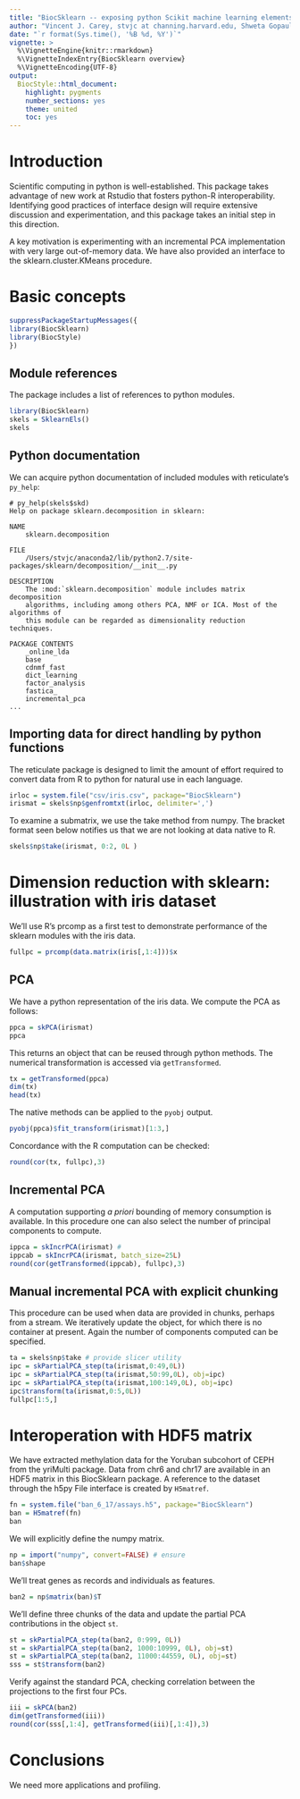 ```yaml
---
title: "BiocSklearn -- exposing python Scikit machine learning elements for Bioconductor"
author: "Vincent J. Carey, stvjc at channing.harvard.edu, Shweta Gopaulakrishnan, reshg at channing.harvard.edu, Samuela Pollack, spollack at jimmy.harvard.edu"
date: "`r format(Sys.time(), '%B %d, %Y')`"
vignette: >
  %\VignetteEngine{knitr::rmarkdown}
  %\VignetteIndexEntry{BiocSklearn overview}
  %\VignetteEncoding{UTF-8}
output:
  BiocStyle::html_document:
    highlight: pygments
    number_sections: yes
    theme: united
    toc: yes
---
```


# Introduction

Scientific computing in python is well-established.  This
package takes advantage of new work at Rstudio that fosters
python-R interoperability.  Identifying
good practices of interface
design will require extensive discussion and experimentation,
and this package takes an initial step in this direction.

A key motivation is experimenting with an incremental PCA
implementation with very large out-of-memory data.  We have
also provided an interface to the sklearn.cluster.KMeans
procedure.

# Basic concepts

```r
suppressPackageStartupMessages({
library(BiocSklearn)
library(BiocStyle)
})
```

## Module references

The package includes a list of references to python
modules.

```r
library(BiocSklearn)
skels = SklearnEls()
skels
```

## Python documentation

We can acquire python documentation of included modules with
reticulate's `py_help`:
```
# py_help(skels$skd)
Help on package sklearn.decomposition in sklearn:

NAME
    sklearn.decomposition

FILE
    /Users/stvjc/anaconda2/lib/python2.7/site-packages/sklearn/decomposition/__init__.py

DESCRIPTION
    The :mod:`sklearn.decomposition` module includes matrix decomposition
    algorithms, including among others PCA, NMF or ICA. Most of the algorithms of
    this module can be regarded as dimensionality reduction techniques.

PACKAGE CONTENTS
    _online_lda
    base
    cdnmf_fast
    dict_learning
    factor_analysis
    fastica_
    incremental_pca
...
```

## Importing data for direct handling by python functions

The reticulate package is designed to limit the amount
of effort required to convert data from R to python
for natural use in each language.

```r
irloc = system.file("csv/iris.csv", package="BiocSklearn")
irismat = skels$np$genfromtxt(irloc, delimiter=',')
```

To examine a submatrix, we use the take method from numpy.
The bracket format seen below notifies us that we are not looking at
data native to R.

```r
skels$np$take(irismat, 0:2, 0L )
```

# Dimension reduction with sklearn: illustration with iris dataset

We'll use R's prcomp as a first
test to demonstrate performance of the sklearn modules
with the iris data.

```r
fullpc = prcomp(data.matrix(iris[,1:4]))$x
```

## PCA

We have a python representation of the iris data.  We
compute the PCA as follows:
```r
ppca = skPCA(irismat)
ppca
```
This returns an object that can be reused through python methods.
The numerical transformation is accessed via `getTransformed`.
```r
tx = getTransformed(ppca)
dim(tx)
head(tx)
```
The native methods can be applied to the `pyobj` output.
```r
pyobj(ppca)$fit_transform(irismat)[1:3,]
```
Concordance with the R computation can be checked:
```r
round(cor(tx, fullpc),3)
```

## Incremental PCA

A computation supporting _a priori_ bounding of memory
consumption is available.  In this procedure one can
also select the number of principal components to compute.
```r
ippca = skIncrPCA(irismat) #
ippcab = skIncrPCA(irismat, batch_size=25L)
round(cor(getTransformed(ippcab), fullpc),3)
```

## Manual incremental PCA with explicit chunking

This procedure can be used when data are provided
in chunks, perhaps from a stream.  We iteratively
update the object, for which there is no container
at present.  Again the number of components computed
can be specified.
```r
ta = skels$np$take # provide slicer utility
ipc = skPartialPCA_step(ta(irismat,0:49,0L))
ipc = skPartialPCA_step(ta(irismat,50:99,0L), obj=ipc)
ipc = skPartialPCA_step(ta(irismat,100:149,0L), obj=ipc)
ipc$transform(ta(irismat,0:5,0L))
fullpc[1:5,]
```

# Interoperation with HDF5 matrix

We have extracted methylation data for the Yoruban
subcohort of CEPH from the yriMulti package.  Data
from chr6 and chr17 are available in an HDF5 matrix
in this BiocSklearn package.  A reference to the
dataset through the h5py File interface is created by
`H5matref`.
```r
fn = system.file("ban_6_17/assays.h5", package="BiocSklearn")
ban = H5matref(fn)
ban 
```
We will explicitly define the numpy matrix.
```r
np = import("numpy", convert=FALSE) # ensure
ban$shape
```
We'll treat genes as records and individuals
as features.
```r
ban2 = np$matrix(ban)$T
```
We'll define three chunks of the data and update
the partial PCA contributions in the object `st`.
```r
st = skPartialPCA_step(ta(ban2, 0:999, 0L))
st = skPartialPCA_step(ta(ban2, 1000:10999, 0L), obj=st)
st = skPartialPCA_step(ta(ban2, 11000:44559, 0L), obj=st)
sss = st$transform(ban2)
```
Verify against the standard PCA, checking correlation
between the projections to the first four PCs.
```r
iii = skPCA(ban2)
dim(getTransformed(iii))
round(cor(sss[,1:4], getTransformed(iii)[,1:4]),3)
```

# Conclusions

We need more applications and profiling.
